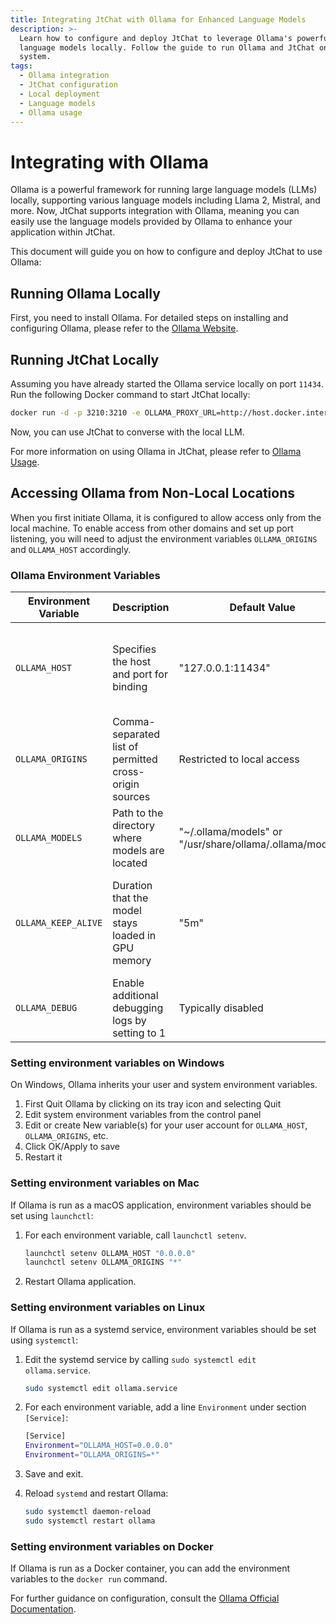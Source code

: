 ```yaml
---
title: Integrating JtChat with Ollama for Enhanced Language Models
description: >-
  Learn how to configure and deploy JtChat to leverage Ollama's powerful
  language models locally. Follow the guide to run Ollama and JtChat on your
  system.
tags:
  - Ollama integration
  - JtChat configuration
  - Local deployment
  - Language models
  - Ollama usage
---
```


# Integrating with Ollama

Ollama is a powerful framework for running large language models (LLMs) locally, supporting various language models including Llama 2, Mistral, and more. Now, JtChat supports integration with Ollama, meaning you can easily use the language models provided by Ollama to enhance your application within JtChat.

This document will guide you on how to configure and deploy JtChat to use Ollama:

## Running Ollama Locally

First, you need to install Ollama. For detailed steps on installing and configuring Ollama, please refer to the [Ollama Website](https://ollama.com).

## Running JtChat Locally

Assuming you have already started the Ollama service locally on port `11434`. Run the following Docker command to start JtChat locally:

```bash
docker run -d -p 3210:3210 -e OLLAMA_PROXY_URL=http://host.docker.internal:11434/v1 lobehub/lobe-chat
```

Now, you can use JtChat to converse with the local LLM.

For more information on using Ollama in JtChat, please refer to [Ollama Usage](/docs/usage/providers/ollama).

## Accessing Ollama from Non-Local Locations

When you first initiate Ollama, it is configured to allow access only from the local machine. To enable access from other domains and set up port listening, you will need to adjust the environment variables `OLLAMA_ORIGINS` and `OLLAMA_HOST` accordingly.

### Ollama Environment Variables

| Environment Variable | Description                         | Default Value                                      | Additional Information                               |
| -------------------- | ----------------------------------- | --------------------------------------------------- | ---------------------------------------------------- |
| `OLLAMA_HOST`       | Specifies the host and port for binding | "127.0.0.1:11434"                                 | Use "0.0.0.0:port" to make the service accessible from any machine |
| `OLLAMA_ORIGINS`    | Comma-separated list of permitted cross-origin sources | Restricted to local access                       | Set to "*" to avoid CORS, please set on demand          |
| `OLLAMA_MODELS`     | Path to the directory where models are located | "~/.ollama/models" or "/usr/share/ollama/.ollama/models" | Can be customized based on requirements              |
| `OLLAMA_KEEP_ALIVE` | Duration that the model stays loaded in GPU memory | "5m"                                              | Dynamically loading and unloading models can reduce GPU load but may increase disk I/O |
| `OLLAMA_DEBUG`      | Enable additional debugging logs by setting to 1 | Typically disabled                                 |                                                        |

### Setting environment variables on Windows

On Windows, Ollama inherits your user and system environment variables.

1. First Quit Ollama by clicking on its tray icon and selecting Quit
2. Edit system environment variables from the control panel
3. Edit or create New variable(s) for your user account for `OLLAMA_HOST`, `OLLAMA_ORIGINS`, etc.
4. Click OK/Apply to save
5. Restart it

### Setting environment variables on Mac

If Ollama is run as a macOS application, environment variables should be set using `launchctl`:

1. For each environment variable, call `launchctl setenv`.

    ```bash
    launchctl setenv OLLAMA_HOST "0.0.0.0"
    launchctl setenv OLLAMA_ORIGINS "*"
    ```

2. Restart Ollama application.

### Setting environment variables on Linux

If Ollama is run as a systemd service, environment variables should be set using `systemctl`:

1. Edit the systemd service by calling `sudo systemctl edit ollama.service`.

    ```bash
    sudo systemctl edit ollama.service
    ```

2. For each environment variable, add a line `Environment` under section `[Service]`:

    ```bash
    [Service]
    Environment="OLLAMA_HOST=0.0.0.0"
    Environment="OLLAMA_ORIGINS=*"
    ```

3. Save and exit.
4. Reload `systemd` and restart Ollama:

    ```bash
    sudo systemctl daemon-reload
    sudo systemctl restart ollama
    ```

### Setting environment variables on Docker

If Ollama is run as a Docker container, you can add the environment variables to the `docker run` command.

For further guidance on configuration, consult the [Ollama Official Documentation](https://github.com/ollama/ollama/blob/main/docs/faq.md#how-do-i-configure-ollama-server).
